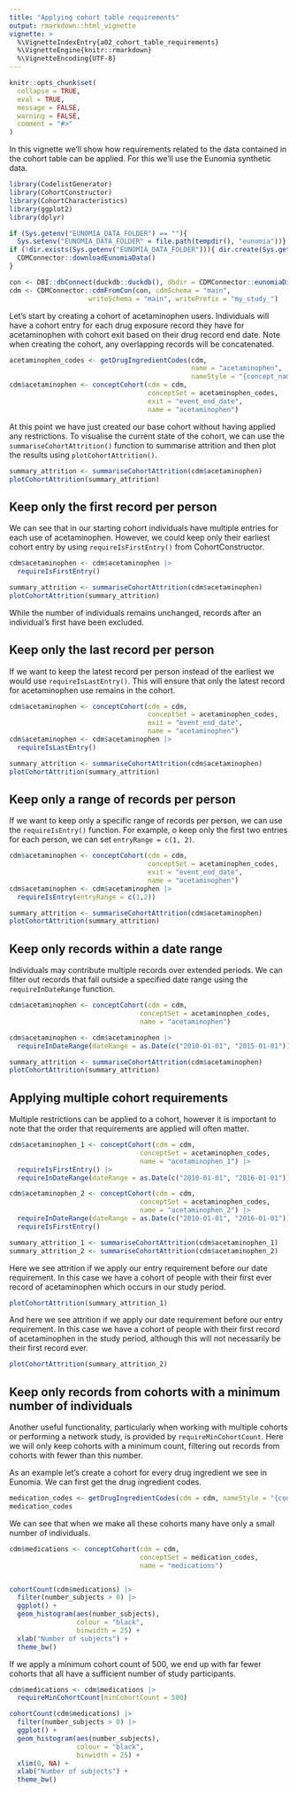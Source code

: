 ```yaml
---
title: "Applying cohort table requirements"
output: rmarkdown::html_vignette
vignette: >
  %\VignetteIndexEntry{a02_cohort_table_requirements}
  %\VignetteEngine{knitr::rmarkdown}
  %\VignetteEncoding{UTF-8}
---
```


```r
knitr::opts_chunk$set(
  collapse = TRUE,
  eval = TRUE, 
  message = FALSE, 
  warning = FALSE,
  comment = "#>"
)
```

In this vignette we'll show how requirements related to the data contained in the cohort table can be applied. For this we'll use the Eunomia synthetic data.

```r
library(CodelistGenerator)
library(CohortConstructor)
library(CohortCharacteristics)
library(ggplot2)
library(dplyr)
```

```r
if (Sys.getenv("EUNOMIA_DATA_FOLDER") == ""){
  Sys.setenv("EUNOMIA_DATA_FOLDER" = file.path(tempdir(), "eunomia"))}
if (!dir.exists(Sys.getenv("EUNOMIA_DATA_FOLDER"))){ dir.create(Sys.getenv("EUNOMIA_DATA_FOLDER"))
  CDMConnector::downloadEunomiaData()  
}
```

```r
con <- DBI::dbConnect(duckdb::duckdb(), dbdir = CDMConnector::eunomiaDir())
cdm <- CDMConnector::cdmFromCon(con, cdmSchema = "main", 
                    writeSchema = "main", writePrefix = "my_study_")
```

Let's start by creating a cohort of acetaminophen users. Individuals will have a cohort entry for each drug exposure record they have for acetaminophen with cohort exit based on their drug record end date. Note when creating the cohort, any overlapping records will be concatenated.

```r
acetaminophen_codes <- getDrugIngredientCodes(cdm, 
                                              name = "acetaminophen", 
                                              nameStyle = "{concept_name}")
cdm$acetaminophen <- conceptCohort(cdm = cdm, 
                                   conceptSet = acetaminophen_codes, 
                                   exit = "event_end_date",
                                   name = "acetaminophen")
```

At this point we have just created our base cohort without having applied any restrictions. To visualise the current state of the cohort, we can use the `summariseCohortAttrition()` function to summarise attrition and then plot the results using `plotCohortAttrition()`.

```r
summary_attrition <- summariseCohortAttrition(cdm$acetaminophen)
plotCohortAttrition(summary_attrition)
```

## Keep only the first record per person

We can see that in our starting cohort individuals have multiple entries for each use of acetaminophen. However, we could keep only their earliest cohort entry by using `requireIsFirstEntry()` from CohortConstructor.

```r
cdm$acetaminophen <- cdm$acetaminophen |> 
  requireIsFirstEntry()

summary_attrition <- summariseCohortAttrition(cdm$acetaminophen)
plotCohortAttrition(summary_attrition)
```

While the number of individuals remains unchanged, records after an individual's first have been excluded.

## Keep only the last record per person

If we want to keep the latest record per person instead of the earliest we would use `requireIsLastEntry()`. This will ensure that only the latest record for acetaminophen use remains in the cohort.

```r
cdm$acetaminophen <- conceptCohort(cdm = cdm, 
                                   conceptSet = acetaminophen_codes, 
                                   exit = "event_end_date",
                                   name = "acetaminophen")
cdm$acetaminophen <- cdm$acetaminophen |> 
  requireIsLastEntry()

summary_attrition <- summariseCohortAttrition(cdm$acetaminophen)
plotCohortAttrition(summary_attrition)

```

## Keep only a range of records per person

If we want to keep only a specific range of records per person, we can use the `requireIsEntry()` function. For example, o keep only the first two entries for each person, we can set `entryRange = c(1, 2)`.

```r
cdm$acetaminophen <- conceptCohort(cdm = cdm, 
                                   conceptSet = acetaminophen_codes, 
                                   exit = "event_end_date",
                                   name = "acetaminophen")
cdm$acetaminophen <- cdm$acetaminophen |> 
  requireIsEntry(entryRange = c(1,2))

summary_attrition <- summariseCohortAttrition(cdm$acetaminophen)
plotCohortAttrition(summary_attrition)

```

## Keep only records within a date range

Individuals may contribute multiple records over extended periods. We can filter out records that fall outside a specified date range using the `requireInDateRange` function.

```r
cdm$acetaminophen <- conceptCohort(cdm = cdm, 
                                 conceptSet = acetaminophen_codes, 
                                 name = "acetaminophen")
```

```r
cdm$acetaminophen <- cdm$acetaminophen |> 
  requireInDateRange(dateRange = as.Date(c("2010-01-01", "2015-01-01")))

summary_attrition <- summariseCohortAttrition(cdm$acetaminophen)
plotCohortAttrition(summary_attrition)
```

## Applying multiple cohort requirements

Multiple restrictions can be applied to a cohort, however it is important to note that the order that requirements are applied will often matter.

```r
cdm$acetaminophen_1 <- conceptCohort(cdm = cdm, 
                                 conceptSet = acetaminophen_codes, 
                                 name = "acetaminophen_1") |> 
  requireIsFirstEntry() |>
  requireInDateRange(dateRange = as.Date(c("2010-01-01", "2016-01-01")))

cdm$acetaminophen_2 <- conceptCohort(cdm = cdm, 
                                 conceptSet = acetaminophen_codes, 
                                 name = "acetaminophen_2") |>
  requireInDateRange(dateRange = as.Date(c("2010-01-01", "2016-01-01"))) |> 
  requireIsFirstEntry()
```

```r
summary_attrition_1 <- summariseCohortAttrition(cdm$acetaminophen_1)
summary_attrition_2 <- summariseCohortAttrition(cdm$acetaminophen_2)
```

Here we see attrition if we apply our entry requirement before our date requirement. In this case we have a cohort of people with their first ever record of acetaminophen which occurs in our study period.

```r
plotCohortAttrition(summary_attrition_1)
```

And here we see attrition if we apply our date requirement before our entry requirement. In this case we have a cohort of people with their first record of acetaminophen in the study period, although this will not necessarily be their first record ever.

```r
plotCohortAttrition(summary_attrition_2)
```

## Keep only records from cohorts with a minimum number of individuals

Another useful functionality, particularly when working with multiple cohorts or performing a network study, is provided by `requireMinCohortCount`. Here we will only keep cohorts with a minimum count, filtering out records from cohorts with fewer than this number.

As an example let's create a cohort for every drug ingredient we see in Eunomia. We can first get the drug ingredient codes.

```r
medication_codes <- getDrugIngredientCodes(cdm = cdm, nameStyle = "{concept_name}")
medication_codes
```

We can see that when we make all these cohorts many have only a small number of individuals.

```r
cdm$medications <- conceptCohort(cdm = cdm, 
                                 conceptSet = medication_codes,
                                 name = "medications")


cohortCount(cdm$medications) |> 
  filter(number_subjects > 0) |> 
  ggplot() +
  geom_histogram(aes(number_subjects),
                 colour = "black",
                 binwidth = 25) +  
  xlab("Number of subjects") +
  theme_bw()
```

If we apply a minimum cohort count of 500, we end up with far fewer cohorts that all have a sufficient number of study participants.

```r
cdm$medications <- cdm$medications |> 
  requireMinCohortCount(minCohortCount = 500)

cohortCount(cdm$medications) |> 
  filter(number_subjects > 0) |> 
  ggplot() +
  geom_histogram(aes(number_subjects),
                 colour = "black",
                 binwidth = 25) + 
  xlim(0, NA) + 
  xlab("Number of subjects") +
  theme_bw()
```
